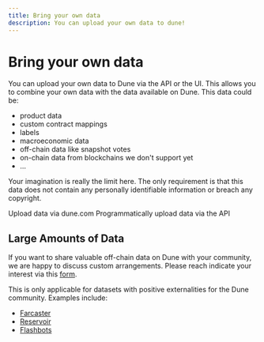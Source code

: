 ```yaml
---
title: Bring your own data
description: You can upload your own data to dune!
---
```


# Bring your own data

You can upload your own data to Dune via the API or the UI. This allows you to combine your own data with the data available on Dune. This data could be:

- product data
- custom contract mappings
- labels
- macroeconomic data
- off-chain data like snapshot votes
- on-chain data from blockchains we don't support yet
- ...

Your imagination is really the limit here. The only requirement is that this data does not contain any personally identifiable information or breach any copyright.

<CardGroup cols={2}>
  <Card title="Upload data via the User Interface" icon="upload" href="/query-app/web-app/upload-data">
    Upload data via dune.com
    </Card>
  <Card title="Upload data via the API" icon="square-terminal" href="api-reference/upload/endpoint/upload">
    Programmatically upload data via the API
  </Card>
</CardGroup>


## Large Amounts of Data

If you want to share valuable off-chain data on Dune with your community, we are happy to discuss custom arrangements. Please reach indicate your interest via this [form](https://bit.ly/dune-data-integration).

This is only applicable for datasets with positive externalities for the Dune community. Examples include:

- [Farcaster](../data-tables/community/neynar/farcaster/index.md)
- [Reservoir](../data-tables/community/reservoir/index.md)
- [Flashbots](../data-tables/community/flashbots/index.md)